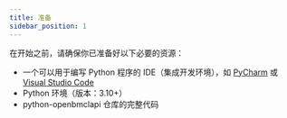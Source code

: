 ```yaml
---
title: 准备
sidebar_position: 1
---
```


在开始之前，请确保你已准备好以下必要的资源：

- 一个可以用于编写 Python 程序的 IDE（集成开发环境），如 [PyCharm](https://www.jetbrains.com/pycharm/) 或 [Visual Studio Code](https://code.visualstudio.com/)
- Python 环境（版本：3.10+）
- python-openbmclapi 仓库的完整代码
